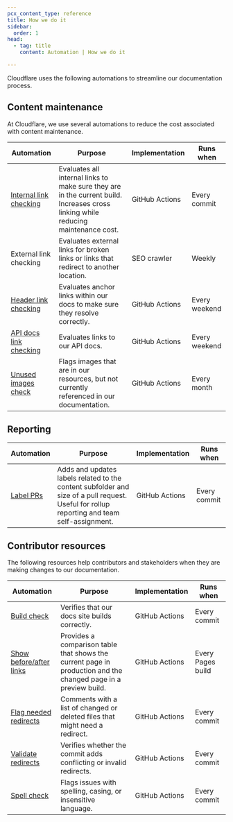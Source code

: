```yaml
---
pcx_content_type: reference
title: How we do it
sidebar:
  order: 1
head:
  - tag: title
    content: Automation | How we do it

---
```


Cloudflare uses the following automations to streamline our documentation process.

## Content maintenance

At Cloudflare, we use several automations to reduce the cost associated with content maintenance.

| Automation                                                                                                                    | Purpose                                                                                                                           | Implementation | Runs when     |
| ----------------------------------------------------------------------------------------------------------------------------- | --------------------------------------------------------------------------------------------------------------------------------- | -------------- | ------------- |
| [Internal link checking](https://github.com/cloudflare/cloudflare-docs/blob/production/bin/crawl.ts)                          | Evaluates all internal links to make sure they are in the current build. Increases cross linking while reducing maintenance cost. | GitHub Actions | Every commit  |
| External link checking                                                                                                        | Evaluates external links for broken links or links that redirect to another location.                                             | SEO crawler    | Weekly        |
| [Header link checking](https://github.com/cloudflare/cloudflare-docs/blob/production/.github/workflows/anchor-link-audit.yml) | Evaluates anchor links within our docs to make sure they resolve correctly.                                                       | GitHub Actions | Every weekend |
| [API docs link checking](https://github.com/cloudflare/cloudflare-docs/blob/production/.github/workflows/api-links-crawl.yml) | Evaluates links to our API docs.                                                                                                  | GitHub Actions | Every weekend |
| [Unused images check](https://github.com/cloudflare/cloudflare-docs/blob/production/.github/workflows/image-audit.yml)        | Flags images that are in our resources, but not currently referenced in our documentation.                                        | GitHub Actions | Every month   |

## Reporting

| Automation                                                                                                | Purpose                                                                                                                                    | Implementation | Runs when    |
| --------------------------------------------------------------------------------------------------------- | ------------------------------------------------------------------------------------------------------------------------------------------ | -------------- | ------------ |
| [Label PRs](https://github.com/cloudflare/cloudflare-docs/blob/production/.github/workflows/label-pr.yml) | Adds and updates labels related to the content subfolder and size of a pull request. Useful for rollup reporting and team self-assignment. | GitHub Actions | Every commit |

## Contributor resources

The following resources help contributors and stakeholders when they are making changes to our documentation.

| Automation                                                                                                                             | Purpose                                                                                                        | Implementation | Runs when         |
| -------------------------------------------------------------------------------------------------------------------------------------- | -------------------------------------------------------------------------------------------------------------- | -------------- | ----------------- |
| [Build check](https://github.com/cloudflare/cloudflare-docs/blob/production/.github/workflows/ci.yml)                                  | Verifies that our docs site builds correctly.                                                                  | GitHub Actions | Every commit      |
| [Show before/after links](https://github.com/cloudflare/cloudflare-docs/blob/production/.github/workflows/show-changed-files.yml)      | Provides a comparison table that shows the current page in production and the changed page in a preview build. | GitHub Actions | Every Pages build |
| [Flag needed redirects](https://github.com/cloudflare/cloudflare-docs/blob/production/.github/workflows/comment-changed-filenames.yml) | Comments with a list of changed or deleted files that might need a redirect.                                   | GitHub Actions | Every commit      |
| [Validate redirects](https://github.com/cloudflare/cloudflare-docs/blob/production/bin/validate-redirects.ts)                          | Verifies whether the commit adds conflicting or invalid redirects.                                             | GitHub Actions | Every commit      |
| [Spell check](https://github.com/cloudflare/cloudflare-docs/blob/production/.github/workflows/spell-check.yml)                         | Flags issues with spelling, casing, or insensitive language.                                                   | GitHub Actions | Every commit      |
